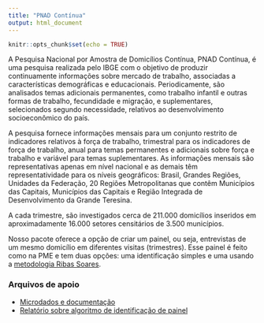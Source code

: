 ```yaml
---
title: "PNAD Contínua"
output: html_document
---
```


```r
knitr::opts_chunk$set(echo = TRUE)
```

A Pesquisa Nacional por Amostra de Domicílios Contínua, PNAD Contínua, é uma pesquisa realizada pelo IBGE com o objetivo de produzir continuamente informações sobre mercado de trabalho, associadas a características demográficas e educacionais. Periodicamente, são analisados temas adicionais permanentes, como trabalho infantil e outras formas de trabalho, fecundidade e migração, e suplementares, selecionados segundo necessidade, relativos ao desenvolvimento socioeconômico do país.

A pesquisa fornece informações mensais para um conjunto restrito de indicadores relativos à força de trabalho, trimestral para os indicadores de força de trabalho, anual para temas permanentes e adicionais sobre força e trabalho e variável para temas suplementares. As informações mensais são representativas apenas em nível nacional e as demais têm representatividade para os níveis geográficos: Brasil, Grandes Regiões, Unidades da Federação, 20 Regiões Metropolitanas que contêm Municípios das Capitais, Municípios das Capitais e Região Integrada de Desenvolvimento da Grande Teresina.

A cada trimestre, são investigados cerca de 211.000 domicílios inseridos em aproximadamente 16.000 setores censitários de 3.500 municípios.

Nosso pacote oferece a opção de criar um painel, ou seja, entrevistas de um mesmo domicílio em diferentes visitas (trimestres). Esse painel é feito como na PME e tem duas opções: uma identificação simples e uma usando a [metodologia Ribas Soares](https://www.puc-rio.br/ensinopesq/ccpg/pibic/relatorio_resumo2020/download/relatorios/CCS/ECO/ECO-Maria%20Mittelbach.pdf).

### Arquivos de apoio

  - [Microdados e documentação](https://www.ibge.gov.br/estatisticas/multidominio/condicoes-de-vida-desigualdade-e-pobreza/17270-pnad-continua.html?=&t=microdados)
  - [Relatório sobre algoritmo de identificação de painel](https://www.puc-rio.br/ensinopesq/ccpg/pibic/relatorio_resumo2020/download/relatorios/CCS/ECO/ECO-Maria%20Mittelbach.pdf)


